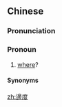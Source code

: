 {{also|边度}}
==Chinese==
{{zh-forms|s=边度}}

===Pronunciation===
{{zh-pron
|c=bin1 dou6
|cat=pron
}}

===Pronoun===
{{zh-pronoun}}

# {{lb|zh|Cantonese}} [[where]]?
#: {{zh-x|請問，郵局{guk6-2} 喺 '''邊度'''？|May I ask you where the post office is?|C-GZ}}

====Synonyms====
{{zh-dial|哪裡}}

[[zh:邊度]]